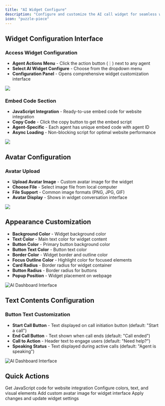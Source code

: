 ```yaml
---
title: "AI Widget Configure"
description: "Configure and customize the AI call widget for seamless website integration with personalized branding and functionality"
icon: "puzzle-piece"
---
```


## Widget Configuration Interface

### Access Widget Configuration
- **Agent Actions Menu** - Click the action button (⋮) next to any agent
- **Select AI Widget Configure** - Choose from the dropdown menu
- **Configuration Panel** - Opens comprehensive widget customization interface

![](/images/ai/dashbaord-widget-configure.png)
### Embed Code Section
- **JavaScript Integration** - Ready-to-use embed code for website integration
- **Copy Code** - Click the copy button to get the embed script
- **Agent-Specific** - Each agent has unique embed code with agent ID
- **Async Loading** - Non-blocking script for optimal website performance

![](/images/ai/dashbaord-embed-code.png)
## Avatar Configuration

### Avatar Upload
- **Upload Avatar Image** - Custom avatar image for the widget
- **Choose File** - Select image file from local computer
- **File Support** - Common image formats (PNG, JPG, GIF)
- **Avatar Display** - Shows in widget conversation interface

![](/images/ai/dashbaord-embed-avatar.png)
## Appearance Customization

- **Background Color** - Widget background color 
- **Text Color** - Main text color for widget content 
- **Button Color** - Primary button background color 
- **Button Text Color** - Button text color 
- **Border Color** - Widget border and outline color 
- **Focus Outline Color** - Highlight color for focused elements 
- **Card Radius** - Border radius for widget container 
- **Button Radius** - Border radius for buttons 
- **Popup Position** - Widget placement on webpage 

![AI Dashboard Interface](/images/ai/dashbaord-apperance.png)
## Text Contents Configuration

### Button Text Customization
- **Start Call Button** - Text displayed on call initiation button (default: "Start a call")
- **End Call Button** - Text shown when call ends (default: "Call ended")
- **Call to Action** - Header text to engage users (default: "Need help?")
- **Speaking Status** - Text displayed during active calls (default: "Agent is speaking")

![AI Dashboard Interface](/images/ai/dashbaord-embed-content.png)
## Quick Actions

<CardGroup cols={2}>
  <Card title="Copy Embed Code" icon="code">
    Get JavaScript code for website integration
  </Card>
  <Card title="Customize Appearance" icon="palette">
    Configure colors, text, and visual elements
  </Card>
  <Card title="Upload Avatar" icon="image">
    Add custom avatar image for widget interface
  </Card>
  <Card title="Save Configuration" icon="save">
    Apply changes and update widget settings
  </Card>
</CardGroup> 
